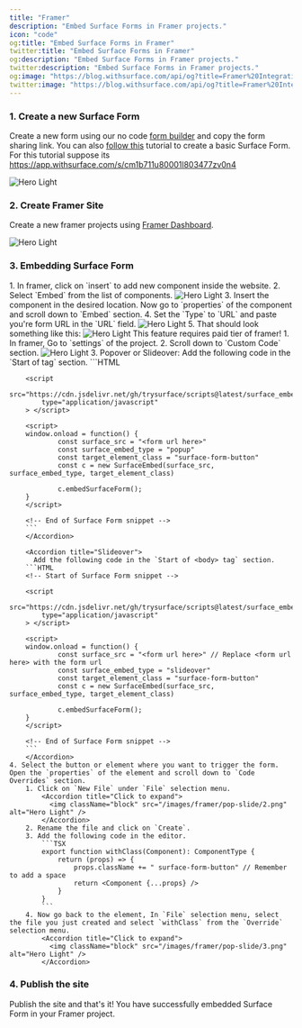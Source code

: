 ```yaml
---
title: "Framer"
description: "Embed Surface Forms in Framer projects."
icon: "code"
og:title: "Embed Surface Forms in Framer"
twitter:title: "Embed Surface Forms in Framer"
og:description: "Embed Surface Forms in Framer projects."
twitter:description: "Embed Surface Forms in Framer projects."
og:image: "https://blog.withsurface.com/api/og?title=Framer%20Integration"
twitter:image: "https://blog.withsurface.com/api/og?title=Framer%20Integration"
---
```


### 1. Create a new Surface Form

Create a new form using our no code [form builder](https://app.withsurface.com) and copy the form sharing link. You can also [follow this](../quick-start/create-first-form) tutorial to create a basic Surface Form. <br/> For this tutorial suppose its https://app.withsurface.com/s/cm1b711u80001l803477zv0n4

<Accordion title="Click to expand">
  <img className="block" src="/images/webflow/form.png" alt="Hero Light" />
</Accordion>

### 2. Create Framer Site

Create a new framer projects using [Framer Dashboard](https://framer.com/).

<Accordion title="Click to expand">
  <img className="block" src="/images/framer/1.png" alt="Hero Light" />
</Accordion>

### 3. Embedding Surface Form

<Tabs>
  <Tab title="Inline">
    1. In framer, click on `insert` to add new component inside the website.
    2. Select `Embed` from the list of components.
        <Accordion title="Click to expand">
          <img className="block" src="/images/framer/4.png" alt="Hero Light" />
        </Accordion>
    3. Insert the component in the desired location. Now go to `properties` of the component and scroll down to `Embed` section.
    4. Set the `Type` to `URL` and paste you're form URL in the `URL` field.
        <Accordion title="Click to expand">
          <img className="block" src="/images/framer/3.png" alt="Hero Light" />
        </Accordion>
    5. That should look something like this:
        <Accordion title="Click to expand">
          <img className="block" src="/images/framer/2.png" alt="Hero Light" />
        </Accordion> 
  </Tab>
  <Tab title="Popover or Slideover">
    <Tip>This feature requires paid tier of framer!</Tip>
    1. In framer, Go to `settings` of the project.
    2. Scroll down to `Custom Code` section.
        <Accordion title="Click to expand">
          <img className="block" src="/images/framer/pop-slide/1.png" alt="Hero Light" />
        </Accordion>
    3. Popover or Slideover:
        <Accordion title="Popover">
          Add the following code in the `Start of <body> tag` section.
        ```HTML
        <!-- Start of Surface Form snippet -->

        <script
            src="https://cdn.jsdelivr.net/gh/trysurface/scripts@latest/surface_embed_v1.js"
            type="application/javascript"
        > </script>

        <script>
        window.onload = function() {
                const surface_src = "<form url here>"
                const surface_embed_type = "popup"
                const target_element_class = "surface-form-button"
                const c = new SurfaceEmbed(surface_src, surface_embed_type, target_element_class)

                c.embedSurfaceForm();
        }
        </script>

        <!-- End of Surface Form snippet -->
        ```
        </Accordion>

        <Accordion title="Slideover">
          Add the following code in the `Start of <body> tag` section.
        ```HTML
        <!-- Start of Surface Form snippet -->

        <script
            src="https://cdn.jsdelivr.net/gh/trysurface/scripts@latest/surface_embed_v1.js"
            type="application/javascript"
        > </script>

        <script>
        window.onload = function() {
                const surface_src = "<form url here>" // Replace <form url here> with the form url
                const surface_embed_type = "slideover"
                const target_element_class = "surface-form-button"
                const c = new SurfaceEmbed(surface_src, surface_embed_type, target_element_class)

                c.embedSurfaceForm();
        }
        </script>

        <!-- End of Surface Form snippet -->
        ```
        </Accordion>
    4. Select the button or element where you want to trigger the form. Open the `properties` of the element and scroll down to `Code Overrides` section.
        1. Click on `New File` under `File` selection menu.
            <Accordion title="Click to expand">
              <img className="block" src="/images/framer/pop-slide/2.png" alt="Hero Light" />
            </Accordion>
        2. Rename the file and click on `Create`.
        3. Add the following code in the editor.
            ```TSX
            export function withClass(Component): ComponentType {
                return (props) => {
                    props.className += " surface-form-button" // Remember to add a space
                    return <Component {...props} />
                }
            }
            ```
        4. Now go back to the element, In `File` selection menu, select the file you just created and select `withClass` from the `Override` selection menu.
            <Accordion title="Click to expand">
              <img className="block" src="/images/framer/pop-slide/3.png" alt="Hero Light" />
            </Accordion>
  </Tab>
</Tabs>

### 4. Publish the site

Publish the site and that's it! You have successfully embedded Surface Form in your Framer project.

